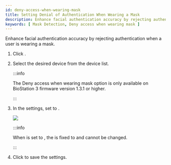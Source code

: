 ```yaml
---
id: deny-access-when-wearing-mask
title: Setting Denial of Authentication When Wearing a Mask
description: Enhance facial authentication accuracy by rejecting authentication when a user is wearing a mask.
keywords: [ Mask Detection, Deny access when wearing mask ]
---
```


Enhance facial authentication accuracy by rejecting authentication when a user is wearing a mask.

1. Click <Cmd sid="common.gnb.device" />.

1. Select the desired device from the device list.

    :::info

    The <Cmd>Deny access when wearing mask</Cmd> option is only available on BioStation 3 firmware version 1.3.1 or higher.

    :::

1. In the <Cmd sid="device.info.mask" /> settings, set <Cmd sid="device.mask.useMask" /> to <Cmd sid='device.mask.checkModeDenyMask' />.

    <Image src='/img/biostar-mask-detection-unmask.png' className='none' caption />

    :::info

    When <Cmd sid="device.mask.useMask" /> is set to <Cmd sid="device.mask.checkModeDenyMask" />, the <Cmd sid="device.thermal.maskOnlyMode" /> is fixed to <Cmd sid="device.thermal.authAfterMode" /> and cannot be changed.

    :::

1. Click <Cmd sid="button.apply" /> to save the settings.